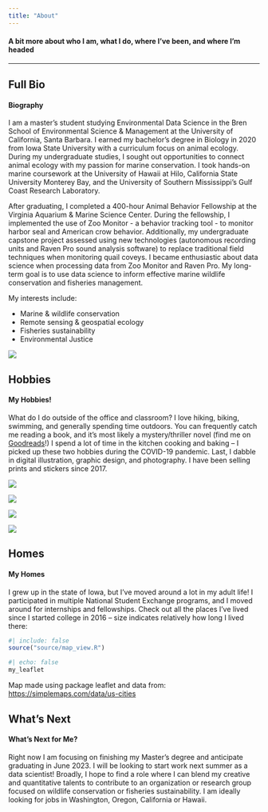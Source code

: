 ```yaml
---
title: "About"
---
```


<h4>A bit more about who I am, what I do, where I've been, and where I'm headed</h4>

------------------------------------------------------------------------

::: panel-tabset
## Full Bio

<h4>Biography</h4>

I am a master's student studying Environmental Data Science in the Bren School of Environmental Science & Management at the University of California, Santa Barbara. I earned my bachelor's degree in Biology in 2020 from Iowa State University with a curriculum focus on animal ecology. During my undergraduate studies, I sought out opportunities to connect animal ecology with my passion for marine conservation. I took hands-on marine coursework at the University of Hawaii at Hilo, California State University Monterey Bay, and the University of Southern Mississippi's Gulf Coast Research Laboratory.

After graduating, I completed a 400-hour Animal Behavior Fellowship at the Virginia Aquarium & Marine Science Center. During the fellowship, I implemented the use of Zoo Monitor - a behavior tracking tool - to monitor harbor seal and American crow behavior. Additionally, my undergraduate capstone project assessed using new technologies (autonomous recording units and Raven Pro sound analysis software) to replace traditional field techniques when monitoring quail coveys. I became enthusiastic about data science when processing data from Zoo Monitor and Raven Pro. My long-term goal is to use data science to inform effective marine wildlife conservation and fisheries management.

My interests include:

-   Marine & wildlife conservation
-   Remote sensing & geospatial ecology
-   Fisheries sustainability
-   Environmental Justice

![](images/bainbridge.png)

## Hobbies

<h4>My Hobbies!</h4>

What do I do outside of the office and classroom? I love hiking, biking, swimming, and generally spending time outdoors. You can frequently catch me reading a book, and it's most likely a mystery/thriller novel (find me on [Goodreads](https://www.goodreads.com/user/show/95038298-elke-windschitl)!) I spend a lot of time in the kitchen cooking and baking -- I picked up these two hobbies during the COVID-19 pandemic. Last, I dabble in digital illustration, graphic design, and photography. I have been selling prints and stickers since 2017.

::: {layout-ncol="2"}
![](images/butterflies.png)

![](images/the_overstory.png)

![](images/paddleboard.png)

![](images/biking.png)
:::

## Homes

<h4>My Homes</h4>

I grew up in the state of Iowa, but I've moved around a lot in my adult life! I participated in multiple National Student Exchange programs, and I moved around for internships and fellowships. Check out all the places I've lived since I started college in 2016 -- size indicates relatively how long I lived there:

```r
#| include: false
source("source/map_view.R")
```

```r
#| echo: false
my_leaflet
```

Map made using package leaflet and data from: <https://simplemaps.com/data/us-cities>

## What's Next

<h4>What's Next for Me?</h4>

Right now I am focusing on finishing my Master's degree and anticipate graduating in June 2023. I will be looking to start work next summer as a data scientist! Broadly, I hope to find a role where I can blend my creative and quantitative talents to contribute to an organization or research group focused on wildlife conservation or fisheries sustainability. I am ideally looking for jobs in Washington, Oregon, California or Hawaii.
:::
